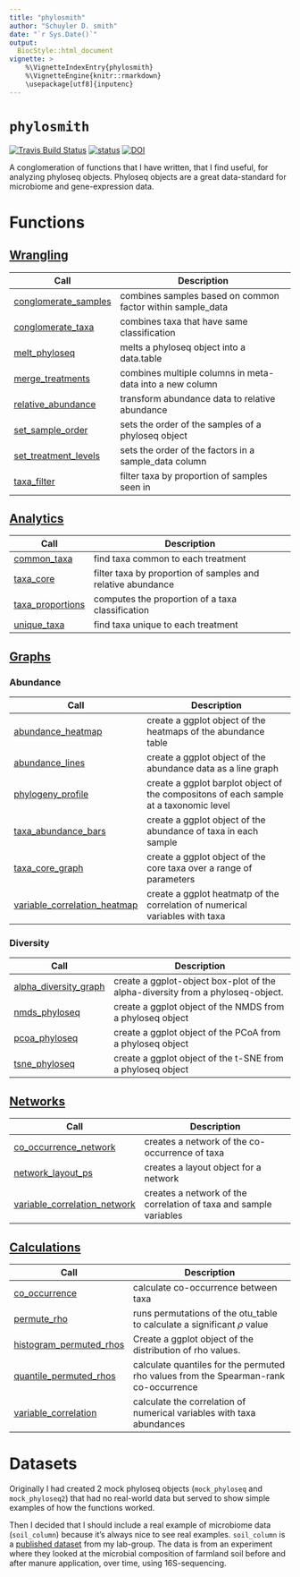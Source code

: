 ```yaml
---
title: "phylosmith"
author: "Schuyler D. smith"
date: "`r Sys.Date()`"
output: 
  BiocStyle::html_document
vignette: >
    %\VignetteIndexEntry{phylosmith}
    %\VignetteEngine{knitr::rmarkdown}
    \usepackage[utf8]{inputenc}
---
```

# `phylosmith` 

[![Travis Build Status](https://travis-ci.org/schuyler-smith/phylosmith.svg?branch=master)](https://github.com/schuyler-smith/phylosmith)
[![status](http://joss.theoj.org/papers/4d4780ab16c487764ebe108fa6bcdc2c/status.svg)](http://joss.theoj.org/papers/4d4780ab16c487764ebe108fa6bcdc2c)
[![DOI](https://zenodo.org/badge/159598780.svg)](https://zenodo.org/badge/latestdoi/159598780)

A conglomeration of functions that I have written, that I find useful, for 
analyzing phyloseq objects. Phyloseq objects are a great data-standard for 
microbiome and gene-expression data.

# Functions

## [Wrangling](
https://schuyler-smith.github.io/phylosmith/wrangling.html)

Call | Description
-------------------- | ------------------------------------------------------------
[conglomerate_samples](https://schuyler-smith.github.io/phylosmith/wrangling.html#conglomerate_samples) | combines samples based on common factor within sample_data
[conglomerate_taxa](https://schuyler-smith.github.io/phylosmith/wrangling.html#conglomerate_taxa) | combines taxa that have same classification
[melt_phyloseq](https://schuyler-smith.github.io/phylosmith/wrangling.html#melt_phyloseq) | melts a phyloseq object into a data.table
[merge_treatments](https://schuyler-smith.github.io/phylosmith/wrangling.html#merge_treatments) | combines multiple columns in meta-data into a new column
[relative_abundance](https://schuyler-smith.github.io/phylosmith/wrangling.html#relative_abundance) | transform abundance data to relative abundance
[set_sample_order](https://schuyler-smith.github.io/phylosmith/wrangling.html#set_sample_order) | sets the order of the samples of a phyloseq object
[set_treatment_levels](https://schuyler-smith.github.io/phylosmith/wrangling.html#set_treatment_levels) | sets the order of the factors in a sample_data column
[taxa_filter](https://schuyler-smith.github.io/phylosmith/wrangling.html#taxa_filter) | filter taxa by proportion of samples seen in

## [Analytics](https://schuyler-smith.github.io/phylosmith/analytics.html)
Call | Description
-------------------- | ------------------------------------------------------------
[common_taxa](https://schuyler-smith.github.io/phylosmith/analytics.html#common_taxa) | find taxa common to each treatment
[taxa_core](https://schuyler-smith.github.io/phylosmith/analytics.html#taxa_core) | filter taxa by proportion of samples and relative abundance
[taxa_proportions](https://schuyler-smith.github.io/phylosmith/analytics.html#taxa_proportions) | computes the proportion of a taxa classification
[unique_taxa](https://schuyler-smith.github.io/phylosmith/analytics.html#unique_taxa) | find taxa unique to each treatment

## [Graphs](https://schuyler-smith.github.io/phylosmith/graphs.html)
### Abundance
Call | Description
-------------------- | ------------------------------------------------------------
[abundance_heatmap](https://schuyler-smith.github.io/phylosmith/graphs.html#abundance_heatmap) | create a ggplot object of the heatmaps of the abundance table
[abundance_lines](https://schuyler-smith.github.io/phylosmith/graphs.html#abundance_lines) | create a ggplot object of the abundance data as a line graph
[phylogeny_profile](https://schuyler-smith.github.io/phylosmith/graphs.html#phylogeny_profile) | create a ggplot barplot object of the compositons of each sample at a taxonomic level
[taxa_abundance_bars](https://schuyler-smith.github.io/phylosmith/graphs.html#taxa_abundance_bars) | create a ggplot object of the abundance of taxa in each sample
[taxa_core_graph](https://schuyler-smith.github.io/phylosmith/graphs.html#taxa_core_graph) | create a ggplot object of the core taxa over a range of parameters
[variable_correlation_heatmap](https://schuyler-smith.github.io/phylosmith/graphs.html#variable_correlation_heatmap)  | create a ggplot heatmatp of the correlation of numerical variables with taxa

### Diversity
Call | Description
-------------------- | ------------------------------------------------------------
[alpha_diversity_graph](https://schuyler-smith.github.io/phylosmith/graphs.html#alpha_diversity_graph) | create a ggplot-object box-plot of the alpha-diversity from a phyloseq-object.
[nmds_phyloseq](https://schuyler-smith.github.io/phylosmith/graphs.html#nmds_phyloseq)  | create a ggplot object of the NMDS from a phyloseq object
[pcoa_phyloseq](https://schuyler-smith.github.io/phylosmith/graphs.html#pcoa_phyloseq)  | create a ggplot object of the PCoA from a phyloseq object
[tsne_phyloseq](https://schuyler-smith.github.io/phylosmith/graphs.html#tsne_phyloseq)  | create a ggplot object of the t-SNE from a phyloseq object

## [Networks](https://schuyler-smith.github.io/phylosmith/networks.html)
Call | Description
-------------------- | ------------------------------------------------------------
[co_occurrence_network](https://schuyler-smith.github.io/phylosmith/networks.html#co_occurrence_network) | creates a network of the co-occurrence of taxa
[network_layout_ps](https://schuyler-smith.github.io/phylosmith/networks.html#network_layout_ps) | creates a layout object for a network
[variable_correlation_network](https://schuyler-smith.github.io/phylosmith/networks.html#variable_correlation_network) | creates a network of the correlation of taxa and sample variables

## [Calculations](https://schuyler-smith.github.io/phylosmith/calculations.html)
Call | Description
-------------------- | ------------------------------------------------------------
[co_occurrence](https://schuyler-smith.github.io/phylosmith/calculations.html#co_occurrence) | calculate co-occurrence between taxa
[permute_rho](https://schuyler-smith.github.io/phylosmith/calculations.html#permute_rho) | runs permutations of the otu_table to calculate a significant $\rho$ value
[histogram_permuted_rhos](https://schuyler-smith.github.io/phylosmith/calculations.html#histogram_permuted_rhos) | Create a ggplot object of the distribution of rho values.
[quantile_permuted_rhos](https://schuyler-smith.github.io/phylosmith/calculations.html#quantile_permuted_rhos) | calculate quantiles for the permuted rho values from the Spearman-rank co-occurrence
[variable_correlation](https://schuyler-smith.github.io/phylosmith/calculations.html#variable_correlation) | calculate the correlation of numerical variables with taxa abundances

# Datasets

Originally I had created 2 mock phyloseq objects (`mock_phyloseq` and 
`mock_phyloseq2`) that had no real-world data but served to show simple 
examples of how the functions worked. 

Then I decided that I should include a real example of microbiome data 
(`soil_column`) because it's always nice to see real examples. 
`soil_column` is a <a href="https://www.frontiersin.org/
articles/10.3389/fmicb.2018.03197/full" target="_blank" 
>published dataset</a>  from my lab-group. The data is from an experiment 
where they looked at the microbial composition of farmland soil before and 
after manure application, over time, using 16S-sequencing.

<br>
<br>
